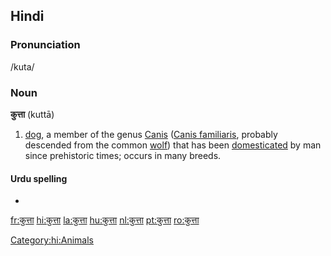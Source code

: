 ==Hindi==
===Pronunciation===
/kuta/
===Noun===
'''कुत्ता''' (kuttā)
#[[dog]], a member of the genus [[Canis]] ([[Canis familiaris]], probably descended from the common [[wolf]]) that has been [[domesticated]] by man since prehistoric times; occurs in many breeds.
====Urdu spelling====
*{{URchar|[[کتا]]}}
[[Category:hi:Animals]]

[[fr:कुत्ता]]
[[hi:कुत्ता]]
[[la:कुत्ता]]
[[hu:कुत्ता]]
[[nl:कुत्ता]]
[[pt:कुत्ता]]
[[ro:कुत्ता]]